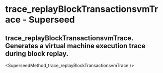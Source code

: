 # trace_replayBlockTransactionsvmTrace - Superseed

## trace_replayBlockTransactionsvmTrace. Generates a virtual machine execution trace during block replay.


<SuperseedMethod_trace_replayBlockTransactionsvmTrace />
